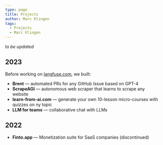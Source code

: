 ```yaml
---
type: page
title: Projects
author: Marc Klingen
tags:
  - Projects
  - Marc Klingen
---
```


_to be updated_

## 2023

Before working on [langfuse.com](https://langfuse.com), we built:

- **Brent** — automated PRs for any GitHub Issue based on GPT-4
- **ScrapeAGI** — autonomous web scraper that learns to scrape any website
- **learn-from-ai.com** — generate your own 10-lesson micro-courses with quizzes on ny topic
- **LLM for teams** — collaborative chat with LLMs

## 2022

- **Finto.app** — Monetization suite for SaaS companies (discontinued)
